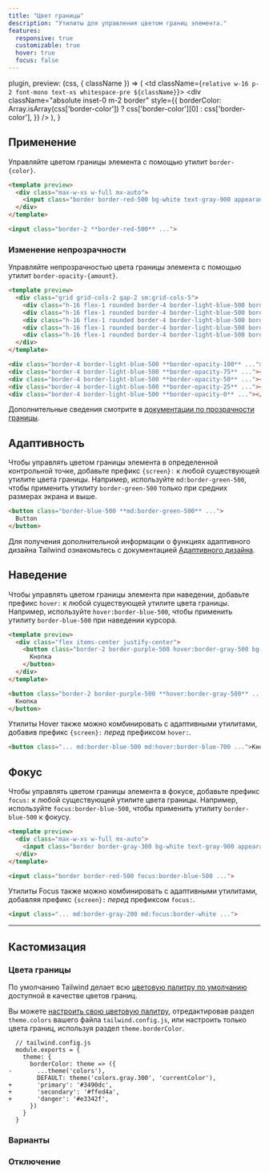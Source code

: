 ```yaml
---
title: "Цвет границы"
description: "Утилиты для управления цветом границ элемента."
features:
  responsive: true
  customizable: true
  hover: true
  focus: false
---
```



  plugin,
  preview: (css, { className }) => (
    <td className={`relative w-16 p-2 font-mono text-xs whitespace-pre ${className}`}>
      <div
        className="absolute inset-0 m-2 border"
        style={{
          borderColor: Array.isArray(css['border-color'])
            ? css['border-color'][0]
            : css['border-color'],
        }}
      />
    </td>
  ),
}

## Применение

Управляйте цветом границы элемента с помощью утилит `border-{color}`.

```html rose
<template preview>
  <div class="max-w-xs w-full mx-auto">
    <input class="border border-red-500 bg-white text-gray-900 appearance-none block w-full rounded-md py-3 px-4 focus:outline-none" placeholder="Your email">
  </div>
</template>

<input class="border-2 **border-red-500** ...">
```

### Изменение непрозрачности

Управляйте непрозрачностью цвета границы элемента с помощью утилит `border-opacity-{amount}`.

```html lightBlue
<template preview>
  <div class="grid grid-cols-2 gap-2 sm:grid-cols-5">
    <div class="h-16 flex-1 rounded border-4 border-light-blue-500 border-opacity-100 font-extrabold text-light-blue-600 flex justify-center items-center">100%</div>
    <div class="h-16 flex-1 rounded border-4 border-light-blue-500 border-opacity-75 font-extrabold text-light-blue-600 flex justify-center items-center">75%</div>
    <div class="h-16 flex-1 rounded border-4 border-light-blue-500 border-opacity-50 font-extrabold text-light-blue-600 flex justify-center items-center">50%</div>
    <div class="h-16 flex-1 rounded border-4 border-light-blue-500 border-opacity-25 font-extrabold text-light-blue-600 flex justify-center items-center">25%</div>
    <div class="h-16 flex-1 rounded border-4 border-light-blue-500 border-opacity-0 font-extrabold text-light-blue-600 flex justify-center items-center">0%</div>
  </div>
</template>

<div class="border-4 border-light-blue-500 **border-opacity-100** ..."></div>
<div class="border-4 border-light-blue-500 **border-opacity-75** ..."></div>
<div class="border-4 border-light-blue-500 **border-opacity-50** ..."></div>
<div class="border-4 border-light-blue-500 **border-opacity-25** ..."></div>
<div class="border-4 border-light-blue-500 **border-opacity-0** ..."></div>
```

Дополнительные сведения смотрите в [документации по прозрачности границы](/docs/border-opacity).

## Адаптивность

Чтобы управлять цветом границы элемента в определенной контрольной точке, добавьте префикс `{screen}:` к любой существующей утилите цвета границы. Например, используйте `md:border-green-500`, чтобы применить утилиту `border-green-500` только при средних размерах экрана и выше.

```html
<button class="border-blue-500 **md:border-green-500** ...">
  Button
</button>
```

Для получения дополнительной информации о функциях адаптивного дизайна Tailwind ознакомьтесь с документацией [Адаптивного дизайна](/docs/responsive-design).

## Наведение

Чтобы управлять цветом границы элемента при наведении, добавьте префикс `hover:` к любой существующей утилите цвета границы. Например, используйте `hover:border-blue-500`, чтобы применить утилиту `border-blue-500` при наведении курсора.

```html purple
<template preview>
  <div class="flex items-center justify-center">
    <button class="border-2 border-purple-500 hover:border-gray-500 bg-transparent text-purple-700 hover:text-gray-700 py-3 px-4 font-semibold rounded-md">
      Кнопка
    </button>
  </div>
</template>

<button class="border-2 border-purple-500 **hover:border-gray-500** ...">
  Кнопка
</button>
```

Утилиты Hover также можно комбинировать с адаптивными утилитами, добавив префикс `{screen}:` *перед* префиксом `hover:`.

```html
<button class="... md:border-blue-500 md:hover:border-blue-700 ...">Кнопка</button>
```

## Фокус

Чтобы управлять цветом границы элемента в фокусе, добавьте префикс `focus:` к любой существующей утилите цвета границы. Например, используйте `focus:border-blue-500`, чтобы применить утилиту `border-blue-500` к фокусу.

```html blue
<template preview>
  <div class="max-w-xs w-full mx-auto">
    <input class="border border-gray-300 bg-white text-gray-900 appearance-none block w-full rounded-md py-3 px-4 focus:border-blue-500 focus:outline-none" placeholder="Your email">
  </div>
</template>

<input class="border border-red-500 focus:border-blue-500 ...">
```

Утилиты Focus также можно комбинировать с адаптивными утилитами, добавляя префикс `{screen}:` *перед* префиксом `focus:`.

```html
<input class="... md:border-gray-200 md:focus:border-white ...">
```

---

## Кастомизация

### Цвета границы

По умолчанию Tailwind делает всю [цветовую палитру по умолчанию](/docs/customizing-colors#default-color-palette) доступной в качестве цветов границ.

Вы можете [настроить свою цветовую палитру](/docs/colors#customizing), отредактировав раздел `theme.colors` вашего файла `tailwind.config.js`, или настроить только цвета границ, используя раздел `theme.borderColor`.

```diff-js
  // tailwind.config.js
  module.exports = {
    theme: {
      borderColor: theme => ({
-       ...theme('colors'),
        DEFAULT: theme('colors.gray.300', 'currentColor'),
+       'primary': '#3490dc',
+       'secondary': '#ffed4a',
+       'danger': '#e3342f',
      })
    }
  }
```

### Варианты

<Variants plugin="borderColor" />

### Отключение

<Disabling plugin="borderColor" />
